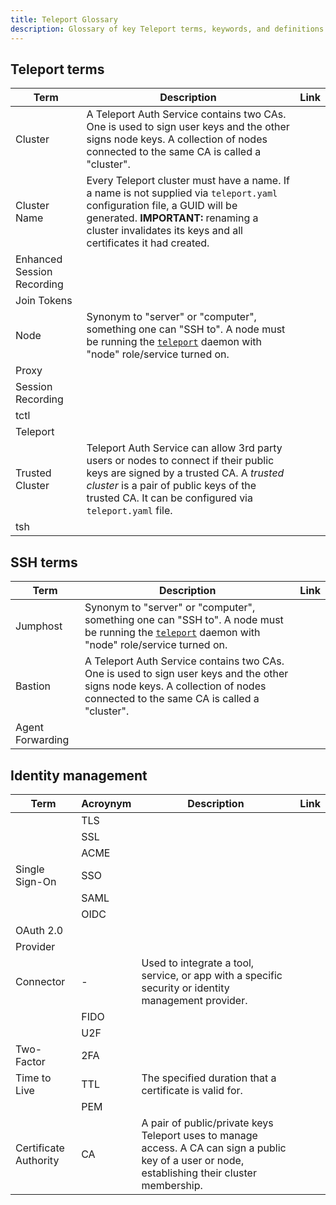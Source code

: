 ```yaml
---
title: Teleport Glossary
description: Glossary of key Teleport terms, keywords, and definitions.
---
```


## Teleport terms

| Term | Description | Link |
| --- | --- | --- |
| Cluster | A Teleport Auth Service contains two CAs. One is used to sign user keys and the other signs node keys. A collection of nodes connected to the same CA is called a "cluster". | |
| Cluster Name | Every Teleport cluster must have a name. If a name is not supplied via `teleport.yaml` configuration file, a GUID will be generated. **IMPORTANT:** renaming a cluster invalidates its keys and all certificates it had created. | |
| Enhanced Session Recording | | |
| Join Tokens | | |
| Node | Synonym to "server" or "computer", something one can "SSH to". A node must be running the [`teleport`](cli-docs.mdx#teleport) daemon with "node" role/service turned on. | |
| Proxy | | |
| Session Recording | | |
| tctl | | |
| Teleport | | 
| Trusted Cluster | Teleport Auth Service can allow 3rd party users or nodes to connect if their public keys are signed by a trusted CA. A *trusted cluster* is a pair of public keys of the trusted CA. It can be configured via `teleport.yaml` file. | |
| tsh | | | 

## SSH terms

| Term | Description | Link |
| --- | --- | --- |
| Jumphost | Synonym to "server" or "computer", something one can "SSH to". A node must be running the [`teleport`](cli-docs.mdx#teleport) daemon with "node" role/service turned on. | |
| Bastion | A Teleport Auth Service contains two CAs. One is used to sign user keys and the other signs node keys. A collection of nodes connected to the same CA is called a "cluster". | |
| Agent Forwarding | | |


## Identity management

| Term | Acroynym | Description | Link |
| --- | --- | --- |  --- |
| | TLS | | | 
|  | SSL | | | 
|  | ACME | | | 
| Single Sign-On | SSO | | | 
|  | SAML | | | 
|  | OIDC | | | 
| OAuth 2.0 | | | 
| Provider | | | 
| Connector | - | Used to integrate a tool, service, or app with a specific security or identity management provider. | |
|  | FIDO | |
|  | U2F | | 
| Two-Factor | 2FA | | 
| Time to Live | TTL | The specified duration that a certificate is valid for. | 
| | PEM |  | |
| Certificate Authority | CA | A pair of public/private keys Teleport uses to manage access. A CA can sign a public key of a user or node, establishing their cluster membership. | |
